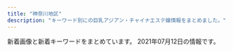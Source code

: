 ```yaml
---
title: "神奈川地区"
description: "キーワード別にの巨乳アジアン・チャイナエステ嬢情報をまとめました。"
---
```


新着画像と新着キーワードをまとめています。
2021年07月12日の情報です。

<DmmAffiliateIns />
<KeywordTable
  shops={
    [
    {
        "keywords": {
            "D": 4,
            "90": 1,
            "C": 2,
            "87": 1,
            "89": 2,
            "85": 1,
            "88": 1
        },
        "name": "Candy",
        "station": "JR\u6771\u6238\u585a\u99c5\u6771\u53e3",
        "img_links": [
            "http://candy.relaxjp.com/images/slider1/003.jpg",
            "http://candy.relaxjp.com/css/staff/staff004.png",
            "http://candy.relaxjp.com/css/staff/staff006.png",
            "http://candy.relaxjp.com/css/nav/nav-003.png",
            "http://candy.relaxjp.com/css/nav/nav-001.png",
            "http://candy.relaxjp.com/css/staff/staff002.png",
            "http://candy.relaxjp.com/css/osusume20.jpg",
            "http://candy.relaxjp.com/css/staff/staff005.png",
            "http://candy.relaxjp.com/css/staff/staff0001.png",
            "http://candy.relaxjp.com/css/staff/staff005-a.png",
            "http://candy.relaxjp.com/css/nav/nav-004.png",
            "http://candy.relaxjp.com/css/nav/nav-002.png",
            "http://candy.relaxjp.com/css/staff/staff007.png",
            "http://candy.relaxjp.com/css/nav/nav-006.png",
            "http://candy.relaxjp.com/css/staff/staff002-a.png",
            "http://candy.relaxjp.com/css/top000001.png",
            "http://candy.relaxjp.com/css/staff/staff003.png",
            "http://candy.relaxjp.com/css/staff/staff006-a.png",
            "http://candy.relaxjp.com/css/nav/nav-005.png",
            "http://candy.relaxjp.com/css/staff/staff007-a.png",
            "http://candy.relaxjp.com/css/tel.png",
            "http://candy.relaxjp.com/css/staff/staff004-a.png",
            "http://candy.relaxjp.com/css/staff/staff001-a.png",
            "http://candy.relaxjp.com/css/staff/staff003-a.png",
            "http://candy.relaxjp.com/images/slider1/001.jpg"
        ],
        "url": "http://candy.relaxjp.com/"
    },
    {
        "img_links": [
            "https://kanojyo-room.jpn.cm/images/link_nav05.jpg",
            "https://kanojyo-room.jpn.cm/images/room3.jpg",
            "https://kanojyo-room.jpn.cm/images/tit_face.jpg",
            "https://kanojyo-room.jpn.cm/images/link_nav02.jpg",
            "https://kanojyo-room.jpn.cm/images/room5.jpg",
            "https://kanojyo-room.jpn.cm/images/room6.jpg",
            "https://kanojyo-room.jpn.cm/images/link_nav01.jpg",
            "https://kanojyo-room.jpn.cm/images/link_nav07.jpg",
            "https://kanojyo-room.jpn.cm/images/tit_eject.jpg",
            "https://kanojyo-room.jpn.cm/images/sp_top.jpg",
            "https://kanojyo-room.jpn.cm/images/link_nav04.jpg",
            "https://kanojyo-room.jpn.cm/photos/sites/24/2021/06/2021061014491572.jpg",
            "https://kanojyo-room.jpn.cm/photos/sites/24/2021/06/2021061014482026.jpg",
            "https://kanojyo-room.jpn.cm/images/close_eject.png",
            "https://kanojyo-room.jpn.cm/images/room1.jpg",
            "https://kanojyo-room.jpn.cm/photos/sites/24/2021/06/2021061014484398.jpg",
            "https://kanojyo-room.jpn.cm/images/top.png",
            "https://kanojyo-room.jpn.cm/images/link_nav03.jpg",
            "https://kanojyo-room.jpn.cm/images/img_eject.jpg",
            "https://kanojyo-room.jpn.cm/images/tit_new.jpg",
            "https://kanojyo-room.jpn.cm/photos/sites/24/2021/06/2021061014474482.jpg",
            "https://kanojyo-room.jpn.cm/images/room2.jpg",
            "https://kanojyo-room.jpn.cm/images/link_nav06.jpg",
            "https://kanojyo-room.jpn.cm/images/btn_eject.jpg",
            "https://kanojyo-room.jpn.cm/images/room4.jpg"
        ],
        "name": "\u86cd",
        "keywords": {
            "D": 48,
            "87": 12,
            "85": 12,
            "C": 40,
            "86": 24
        },
        "station": "\u4e0a\u5927\u5ca1\u99c5\u897f\u53e3",
        "url": "https://kanojyo-room.jpn.cm/"
    },
    {
        "url": "http://yu-raku.info/",
        "name": "\u60a0\u697d",
        "station": "JR\u5927\u8239\u99c5\u6771\u53e3",
        "img_links": [
            "http://yu-raku.info/staff/s-emi5.jpg",
            "http://yu-raku.info/staff/s-sayuri1.jpg",
            "http://yu-raku.info/staff/s-yuko1.jpg",
            "http://yu-raku.info/images/c-therapist0.png",
            "http://yu-raku.info/sp/images/bar-cam.png",
            "http://yu-raku.info/images/bar-cam.png",
            "http://yu-raku.info/images/bar-cover.png",
            "http://yu-raku.info/images/c-top0.png",
            "http://yu-raku.info/images/bar-therapist.png",
            "http://yu-raku.info/staff/s-emi3.jpg",
            "http://yu-raku.info/staff/s-miki1.jpg",
            "http://yu-raku.info/images/cam30min.png",
            "http://yu-raku.info/images/bar-info.png",
            "http://yu-raku.info/sp/images/bar-cover.png",
            "http://yu-raku.info/staff/s-kana1.jpg",
            "http://yu-raku.info/staff/s-niri1.jpg",
            "http://yu-raku.info/staff/s-emi4.jpg",
            "http://yu-raku.info/images/fotter.jpg",
            "http://yu-raku.info/images/sm-cam30min.png",
            "http://yu-raku.info/images/b-interior.jpg",
            "http://yu-raku.info/sp/images/b-tel.png",
            "http://yu-raku.info/staff/s-nana1.jpg",
            "http://yu-raku.info/images/pic-interior.png",
            "http://yu-raku.info/images/bar-interior.png"
        ],
        "keywords": {}
    },
    {
        "name": "\u30cf\u30ca\u30d3",
        "keywords": {
            "C": 7
        },
        "url": "http://es-hanabi.xyz/",
        "station": "JR\u5e73\u585a\u99c5\u897f\u53e3",
        "img_links": [
            "http://es-hanabi.xyz/images/r5.jpg",
            "http://es-hanabi.xyz/images/g3.jpg",
            "http://es-hanabi.xyz/images/r1.jpg",
            "http://es-hanabi.xyz/images/zi_staff.png",
            "http://es-hanabi.xyz/images/r2.jpg",
            "http://es-hanabi.xyz/images/g5.jpg",
            "http://es-hanabi.xyz/images/r6.jpg",
            "http://es-hanabi.xyz/images/r7.jpg",
            "http://es-hanabi.xyz/images/g4.jpg",
            "http://es-hanabi.xyz/images/new1.jpg",
            "http://es-hanabi.xyz/images/top.jpg",
            "http://es-hanabi.xyz/images/g0.jpg",
            "http://es-hanabi.xyz/images/g1.jpg",
            "http://es-hanabi.xyz/images/g2.jpg",
            "http://es-hanabi.xyz/images/r8.jpg",
            "http://es-hanabi.xyz/images/mobile.png"
        ]
    },
    {
        "img_links": [
            "http://o-jp.com/tsubaki/images/t_discount.jpg",
            "http://o-jp.com/tsubaki/images/mimi1.jpg",
            "http://o-jp.com/tsubaki/images/t_mobile.jpg",
            "http://o-jp.com/tsubaki/images/photo03.jpg",
            "http://o-jp.com/tsubaki/images/photo02.jpg",
            "http://o-jp.com/tsubaki/images/photo01.jpg",
            "http://o-jp.com/tsubaki/images/index_enter.jpg",
            "http://o-jp.com/tsubaki/images/photo04.jpg"
        ],
        "url": "http://o-jp.com/tsubaki/",
        "keywords": {
            "C": 6
        },
        "name": "\u693f",
        "station": "JR\u5e73\u585a\u99c5\u897f\u53e3"
    },
    {
        "station": "JR\u85e4\u6ca2\u99c5\u5357\u53e3",
        "name": "\u82b1\u306e\u6249",
        "keywords": {
            "C": 13
        },
        "url": "http://hana-tobira.xyz/",
        "img_links": [
            "http://hana-tobira.xyz/images/end.png",
            "http://hana-tobira.xyz/images/g2.jpg",
            "http://hana-tobira.xyz/images/g.jpg",
            "http://hana-tobira.xyz/images/g6.jpg",
            "http://hana-tobira.xyz/images/pickup_t.jpg",
            "http://hana-tobira.xyz/images/g5.jpg",
            "http://hana-tobira.xyz/images/g4.jpg",
            "http://hana-tobira.xyz/images/tite-staff.jpg",
            "http://hana-tobira.xyz/images/mobile.jpg",
            "http://hana-tobira.xyz/images/g7.jpg",
            "http://hana-tobira.xyz/images/tite-i.png",
            "http://hana-tobira.xyz/images/tite-link.jpg"
        ]
    },
    {
        "keywords": {
            "C": 11
        },
        "name": "\u798f\u7e01",
        "url": "http://treat-rlx.com/",
        "img_links": [
            "http://treat-rlx.com/staff/aya/01.jpg",
            "http://treat-rlx.com/staff/mika/01mb.jpg",
            "http://treat-rlx.com/img/att.png",
            "http://treat-rlx.com/pic/topimg5.png",
            "http://treat-rlx.com/staff/aya/01mb.jpg",
            "http://treat-rlx.com/staff/mika/01.jpg",
            "http://treat-rlx.com/img/ttl_mobile.png",
            "http://treat-rlx.com/img/ttl_staff.jpg",
            "http://treat-rlx.com/pic/topimg4.png",
            "http://treat-rlx.com/pic/topimg3.png",
            "http://treat-rlx.com/pic/topimg2.png",
            "http://treat-rlx.com/img/ttl_rec.png",
            "http://treat-rlx.com/i/files/homeimg.jpg",
            "http://treat-rlx.com/pic/head.jpg",
            "http://treat-rlx.com/pic/topimg1.png"
        ],
        "station": "\u5584\u884c\u99c5\u6771\u53e3"
    },
    {
        "url": "http://www.hamabei.com/",
        "keywords": {},
        "name": "\u6d5c\u8fba\u306e\u604b",
        "station": "JR\u8305\u30f6\u5d0e\u99c5\u5357\u53e3",
        "img_links": [
            "http://www.hamabei.com/images/giral012.jpg",
            "http://www.hamabei.com/images/buttona_08.jpg",
            "http://www.hamabei.com/images/buttona_03.jpg",
            "http://www.hamabei.com/images/miki1.jpg",
            "http://www.hamabei.com/images/giral014.jpg",
            "http://www.hamabei.com/images/yuka1.jpg",
            "http://www.hamabei.com/images/giral015.jpg",
            "http://www.hamabei.com/images/buttona_06.jpg",
            "http://www.hamabei.com/images/buttona_05.jpg",
            "http://www.hamabei.com/images/nana1.jpg",
            "http://www.hamabei.com/images/qr.jpg",
            "http://www.hamabei.com/images/buttona_04.jpg",
            "http://www.hamabei.com/images/kaori1.jpg",
            "http://www.hamabei.com/images/buttona_07.jpg",
            "http://www.hamabei.com/images/giral009.jpg",
            "http://www.hamabei.com/images/giral007.jpg"
        ]
    },
    {
        "keywords": {
            "86": 9,
            "D": 9,
            "85": 3,
            "C": 3,
            "\u4e73": 1
        },
        "station": "JR\u85e4\u6ca2\u99c5\u5357\u53e3",
        "url": "http://piyuataichi.xyz/",
        "img_links": [
            "http://piyuataichi.xyz/uploads/210702/1-210F20Z22A04.jpg",
            "http://piyuataichi.xyz/picture/news.png",
            "http://piyuataichi.xyz/uploads/210702/1-210F20Z236221.jpg",
            "http://piyuataichi.xyz/uploads/210626/1-210626164Ja12.jpg",
            "http://piyuataichi.xyz/uploads/210626/1-210626164J14c.jpg",
            "http://piyuataichi.xyz/uploads/210626/1-210626164312E4.jpg",
            "http://piyuataichi.xyz/uploads/210626/1-210626164151A6.jpg",
            "http://piyuataichi.xyz/uploads/210626/1-21062616432Y02.jpg",
            "http://piyuataichi.xyz/uploads/210626/1-21062616412X63.jpg",
            "http://piyuataichi.xyz/picture/evetop.png",
            "http://piyuataichi.xyz/picture/staff_s.png",
            "http://piyuataichi.xyz/picture/top.png"
        ],
        "name": "calm \u30ab\u30fc\u30e0"
    },
    {
        "img_links": [
            "http://tenshinokoi.es-come.net/i/120/yuyu1.jpg",
            "http://tenshinokoi.es-come.net/girls/risa1.jpg",
            "http://tenshinokoi.es-come.net/images/share/tel.png",
            "http://tenshinokoi.es-come.net/girls/riri1.jpg",
            "http://tenshinokoi.es-come.net/images/infobar.png",
            "http://tenshinokoi.es-come.net/images/info1.jpg",
            "http://tenshinokoi.es-come.net/images/share/pickup.png",
            "http://tenshinokoi.es-come.net/images/shishubar.png",
            "http://tenshinokoi.es-come.net/images/therapistbar.png",
            "http://tenshinokoi.es-come.net/img/header02.jpg",
            "http://tenshinokoi.es-come.net/girls/kana1.jpg",
            "http://tenshinokoi.es-come.net/img/sumire1.jpg",
            "http://tenshinokoi.es-come.net/i/120/yuna1.jpg",
            "http://tenshinokoi.es-come.net/img/yuyu1.jpg",
            "http://tenshinokoi.es-come.net/girls/misaki1.jpg",
            "http://tenshinokoi.es-come.net/img/header01.jpg",
            "http://tenshinokoi.es-come.net/girls/sumire1.jpg",
            "http://tenshinokoi.es-come.net/i/80/sumire1.jpg",
            "http://tenshinokoi.es-come.net/i/120/sumire1.jpg",
            "http://tenshinokoi.es-come.net/img/header00.jpg",
            "http://tenshinokoi.es-come.net/i/120/risa1.jpg",
            "http://tenshinokoi.es-come.net/girls/hiromi1.jpg",
            "http://tenshinokoi.es-come.net/img/risa1.jpg",
            "http://tenshinokoi.es-come.net/images/info2.jpg",
            "http://tenshinokoi.es-come.net/girls/yuki1.jpg",
            "http://tenshinokoi.es-come.net/girls/yurika1.jpg",
            "http://tenshinokoi.es-come.net/images/qr.jpg",
            "http://tenshinokoi.es-come.net/images/share/sp-kp2.png",
            "http://tenshinokoi.es-come.net/i/80/yuna1.jpg",
            "http://tenshinokoi.es-come.net/i/80/yuyu1.jpg",
            "http://tenshinokoi.es-come.net/i/80/risa1.jpg",
            "http://tenshinokoi.es-come.net/girls/yuyu1.jpg"
        ],
        "name": "\u5929\u4f7f\u306e\u604b",
        "keywords": {},
        "url": "http://tenshinokoi.es-come.net/",
        "station": "\u8305\u30f6\u5d0e\u99c5\u5357\u53e3"
    },
    {
        "keywords": {
            "85": 24,
            "86": 6,
            "D": 24,
            "E": 6
        },
        "station": "\u6e58\u5357\u53f0\u99c5\u897f\u53e3",
        "name": "\u6e58\u5357\u604b",
        "url": "http://izumi.ests.jp/",
        "img_links": [
            "http://izumi.ests.jp/images/room3.jpg",
            "http://izumi.ests.jp/images/service3.jpg",
            "http://izumi.ests.jp/photos/sites/54/2019/10/2019100205592997.jpg",
            "http://izumi.ests.jp/photos/sites/54/2020/07/2020070605483923.jpg",
            "http://izumi.ests.jp/images/s3.jpg",
            "http://izumi.ests.jp/images/info2.jpg",
            "http://izumi.ests.jp/images/mobile.jpg",
            "http://izumi.ests.jp/photos/sites/54/2021/07/2021070303234059.jpg",
            "http://izumi.ests.jp/images/room2.jpg",
            "http://izumi.ests.jp/images/s_news.jpg",
            "http://izumi.ests.jp/images/room4.jpg",
            "http://izumi.ests.jp/photos/sites/54/2020/05/2020051209400132.jpg",
            "http://izumi.ests.jp/images/service1.jpg",
            "http://izumi.ests.jp/images/service4.jpg",
            "http://izumi.ests.jp/images/info.jpg",
            "http://izumi.ests.jp/images/s1.jpg",
            "http://izumi.ests.jp/images/room1.jpg",
            "http://izumi.ests.jp/images/service2.jpg",
            "http://izumi.ests.jp/photos/sites/54/2019/10/2019100205593058.jpg",
            "http://izumi.ests.jp/images/top.jpg"
        ]
    },
    {
        "keywords": {
            "C": 54,
            "85": 24,
            "D": 48,
            "87": 12,
            "86": 12,
            "83": 12
        },
        "station": "JR\u6238\u585a\u99c5\u897f\u53e3",
        "img_links": [
            "https://temiri.ests.jp/photos/sites/37/2021/06/2021062407313095.jpg",
            "https://temiri.ests.jp/photos/sites/37/2021/06/202106240731274.jpg",
            "https://temiri.ests.jp/images/tit_face.jpg",
            "https://temiri.ests.jp/images/room6.jpg",
            "https://temiri.ests.jp/photos/sites/37/2021/06/2021062407312689.jpg",
            "https://temiri.ests.jp/images/img_eject.jpg",
            "https://temiri.ests.jp/images/room2.jpg",
            "https://temiri.ests.jp/images/tit_new.jpg",
            "https://temiri.ests.jp/images/room4.jpg",
            "https://temiri.ests.jp/images/btn_eject.jpg",
            "https://temiri.ests.jp/photos/sites/37/2021/07/2021070604414557.jpg",
            "https://temiri.ests.jp/images/top.png",
            "https://temiri.ests.jp/images/link_nav06.jpg",
            "https://temiri.ests.jp/images/link_nav05.jpg",
            "https://temiri.ests.jp/images/link_nav01.jpg",
            "https://temiri.ests.jp/images/link_nav02.jpg",
            "https://temiri.ests.jp/photos/sites/37/2021/06/2021062407312823.jpg",
            "https://temiri.ests.jp/images/link_nav03.jpg",
            "https://temiri.ests.jp/images/link_nav04.jpg",
            "https://temiri.ests.jp/images/close_eject.png",
            "https://temiri.ests.jp/images/room1.jpg",
            "https://temiri.ests.jp/images/sp_top.jpg",
            "https://temiri.ests.jp/images/room3.jpg",
            "https://temiri.ests.jp/images/link_nav07.jpg",
            "https://temiri.ests.jp/images/tit_eject.jpg",
            "https://temiri.ests.jp/images/room5.jpg"
        ],
        "url": "https://temiri.ests.jp/",
        "name": "\u30c6\u30df\u30ea"
    },
    {
        "img_links": [
            "https://fuwafuwa-girl.jpn.vin/images/m10.jpg",
            "https://fuwafuwa-girl.jpn.vin/photos/sites/34/2021/02/2021022406110282.jpg",
            "https://fuwafuwa-girl.jpn.vin/images/room2.jpg",
            "https://fuwafuwa-girl.jpn.vin/images/mobile.jpg",
            "https://fuwafuwa-girl.jpn.vin/images/s_pick.png",
            "https://fuwafuwa-girl.jpn.vin/images/top.png",
            "https://fuwafuwa-girl.jpn.vin/images/s_staff.png",
            "https://fuwafuwa-girl.jpn.vin/photos/sites/34/2021/02/2021022406110276.jpg",
            "https://fuwafuwa-girl.jpn.vin/images/s_massage.png",
            "https://fuwafuwa-girl.jpn.vin/images/m13.jpg",
            "https://fuwafuwa-girl.jpn.vin/images/room1.jpg",
            "https://fuwafuwa-girl.jpn.vin/images/m8.jpg",
            "https://fuwafuwa-girl.jpn.vin/images/m15.jpg",
            "https://fuwafuwa-girl.jpn.vin/images/s_news.png",
            "https://fuwafuwa-girl.jpn.vin/photos/sites/34/2021/02/202102240611046.jpg",
            "https://fuwafuwa-girl.jpn.vin/images/info.jpg",
            "https://fuwafuwa-girl.jpn.vin/images/m11.jpg",
            "https://fuwafuwa-girl.jpn.vin/images/m12.jpg",
            "https://fuwafuwa-girl.jpn.vin/images/room4.jpg",
            "https://fuwafuwa-girl.jpn.vin/images/m14.jpg",
            "https://fuwafuwa-girl.jpn.vin/images/m7.jpg",
            "https://fuwafuwa-girl.jpn.vin/images/s_link.png",
            "https://fuwafuwa-girl.jpn.vin/photos/sites/34/2021/02/2021022406110384.jpg",
            "https://fuwafuwa-girl.jpn.vin/images/room3.jpg",
            "https://fuwafuwa-girl.jpn.vin/images/m9.jpg"
        ],
        "station": "\u4e0a\u5927\u5ca1\u99c5",
        "name": "\u3075\u308f\u3075\u308f\u5a18",
        "keywords": {
            "D": 10,
            "85": 5,
            "88": 5,
            "C": 13,
            "E": 10,
            "87": 10
        },
        "url": "https://fuwafuwa-girl.jpn.vin/"
    },
    {
        "url": "https://es-happy.com/",
        "keywords": {
            "D": 2,
            "87": 1,
            "86": 1,
            "85": 1
        },
        "station": "JR\u6771\u6238\u585a\u99c5\u6771\u53e3",
        "img_links": [
            "https://es-happy.com/staffPhoto/b20210522133207.jpg",
            "https://es-happy.com/images/mobile.jpg",
            "https://es-happy.com/staffPhoto/s20210522133207.jpg",
            "https://es-happy.com/images/store/01.jpg",
            "https://es-happy.com/staffPhoto/b20210522133223.jpg",
            "https://es-happy.com/images/store/04.jpg",
            "https://es-happy.com/staffPhoto/s20210522133223.jpg",
            "https://es-happy.com/images/store/02.jpg",
            "https://es-happy.com/staffPhoto/b20210522133148.jpg",
            "https://es-happy.com/images/returnBtn.jpg",
            "https://es-happy.com/images/store/03.jpg",
            "https://es-happy.com/staffPhoto/s20210522133230.jpg",
            "https://es-happy.com/staffPhoto/s20210522133148.jpg"
        ],
        "name": "\u30c0\u30df\u30a2\u30fc"
    },
    {
        "img_links": [],
        "keywords": {},
        "station": "\u9db4\u5dfb\u6e29\u6cc9\u99c5\u5317\u53e3",
        "url": "http://oil.abnavi.info/",
        "name": "\u30a2\u30ed\u30a8"
    },
    {
        "img_links": [
            "http://www.imouto-esute2866.com/images/013.jpg",
            "http://www.imouto-esute2866.com/flash/top-1.jpg",
            "http://www.imouto-esute2866.com/images/012.jpg"
        ],
        "keywords": {
            "C": 7
        },
        "station": "JR\u5e73\u585a\u99c5\u5317\u53e3",
        "url": "http://www.imouto-esute2866.com/",
        "name": "\u30ea\u30e9\u30af\u30bc\u30fc\u30b7\u30e7\u30f3\u59b9"
    },
    {
        "name": "\u840c\u3048",
        "url": "http://pretty-esthe.com/",
        "img_links": [
            "http://pretty-esthe.com/images/staff_s.png",
            "http://pretty-esthe.com/images/cg07.jpg",
            "http://pretty-esthe.com/images/news.png",
            "http://pretty-esthe.com/images/cg09.jpg",
            "http://pretty-esthe.com/images/r2.jpg",
            "http://pretty-esthe.com/images/evetop.png",
            "http://pretty-esthe.com/images/top.png",
            "http://pretty-esthe.com/images/cg05.jpg",
            "http://pretty-esthe.com/images/r4.jpg",
            "http://pretty-esthe.com/images/r1.jpg",
            "http://pretty-esthe.com/images/r3.jpg",
            "http://pretty-esthe.com/images/cg03.jpg"
        ],
        "keywords": {
            "E": 3,
            "86": 12,
            "D": 9
        },
        "station": "JR\u6238\u585a\u99c5\u6771\u53e3"
    },
    {
        "name": "\u85ab",
        "station": "JR\u85e4\u6ca2\u99c5\u5357\u53e3",
        "img_links": [
            "http://f-kaori.work/img/sasa1.jpg",
            "http://f-kaori.work/images/line.png",
            "http://f-kaori.work/sp/img/emi1.jpg",
            "http://f-kaori.work/img/sora1.jpg",
            "http://f-kaori.work/sp/images/rec1.png",
            "http://f-kaori.work/sp/images/int1.png",
            "http://f-kaori.work/sp/img/sasa1.jpg",
            "http://f-kaori.work/sp/img/ai1.jpg",
            "http://f-kaori.work/sp/images/topgirl.png",
            "http://f-kaori.work/sp/menu/top.jpg",
            "http://f-kaori.work/img/yaya1.jpg",
            "http://f-kaori.work/sp/images/sisu_t.png",
            "http://f-kaori.work/images/mobile.jpg",
            "http://f-kaori.work/images/concept.png",
            "http://f-kaori.work/images/11.jpg",
            "http://f-kaori.work/images/1.jpg",
            "http://f-kaori.work/sp/images/6.jpg",
            "http://f-kaori.work/sp/images/8.jpg",
            "http://f-kaori.work/img/emi1.jpg",
            "http://f-kaori.work/images/news.png",
            "http://f-kaori.work/sp/images/int2.png",
            "http://f-kaori.work/images/sys.png",
            "http://f-kaori.work/images/rec1.png",
            "http://f-kaori.work/images/head.jpg",
            "http://f-kaori.work/sp/images/rec2.jpg",
            "http://f-kaori.work/img/risa1.jpg",
            "http://f-kaori.work/sp/images/sys.png",
            "http://f-kaori.work/sp/img/yaya1.jpg",
            "http://f-kaori.work/sp/menu/interior.jpg",
            "http://f-kaori.work/sp/img/sora1.jpg",
            "http://f-kaori.work/images/9.jpg",
            "http://f-kaori.work/images/rec2.jpg",
            "http://f-kaori.work/sp/images/news.png",
            "http://f-kaori.work/images/8.jpg",
            "http://f-kaori.work/img/ai1.jpg",
            "http://f-kaori.work/images/staff_t.jpg",
            "http://f-kaori.work/sp/images/head.jpg",
            "http://f-kaori.work/sp/images/11.jpg",
            "http://f-kaori.work/sp/images/tel.jpg",
            "http://f-kaori.work/images/interior_t.jpg",
            "http://f-kaori.work/sp/images/9.jpg",
            "http://f-kaori.work/sp/images/newsb.png",
            "http://f-kaori.work/sp/images/12.jpg",
            "http://f-kaori.work/sp/images/10.jpg",
            "http://f-kaori.work/sp/images/interior_t.jpg",
            "http://f-kaori.work/sp/img/risa1.jpg",
            "http://f-kaori.work/images/sisu.png",
            "http://f-kaori.work/images/6.jpg",
            "http://f-kaori.work/sp/images/footer.png",
            "http://f-kaori.work/images/int1.png",
            "http://f-kaori.work/images/sisu_t.jpg",
            "http://f-kaori.work/sp/img/yumi1.jpg",
            "http://f-kaori.work/img/yumi1.jpg",
            "http://f-kaori.work/sp/images/sisu.jpg",
            "http://f-kaori.work/sp/images/rec3.png",
            "http://f-kaori.work/sp/images/top.jpg",
            "http://f-kaori.work/images/10.jpg",
            "http://f-kaori.work/images/int2.png",
            "http://f-kaori.work/sp/images/1.jpg",
            "http://f-kaori.work/sp/images/staff_t.jpg",
            "http://f-kaori.work/sp/images/pc.jpg",
            "http://f-kaori.work/images/sm.jpg",
            "http://f-kaori.work/images/12.jpg",
            "http://f-kaori.work/sp/menu/staff.jpg"
        ],
        "url": "http://f-kaori.work/",
        "keywords": {}
    },
    {
        "station": "JR\u6771\u6238\u585a\u99c5\u6771\u53e3",
        "keywords": {
            "86": 4,
            "D": 24,
            "87": 16,
            "88": 4
        },
        "url": "http://www.hatsukoi.mensest.com/",
        "img_links": [
            "http://www.hatsukoi.mensest.com/images/icon_info.png",
            "http://www.hatsukoi.mensest.com/files/005.jpg",
            "http://www.hatsukoi.mensest.com/files/004.jpg",
            "http://www.hatsukoi.mensest.com/files/002.jpg",
            "http://www.hatsukoi.mensest.com/files/003.jpg",
            "http://www.hatsukoi.mensest.com/images/mainImg_sub.jpg",
            "http://www.hatsukoi.mensest.com/images/icon_tel.png",
            "http://www.hatsukoi.mensest.com/images/icon_top.png",
            "http://www.hatsukoi.mensest.com/files/001.jpg",
            "http://www.hatsukoi.mensest.com/images/btn2.png",
            "http://www.hatsukoi.mensest.com/images/icon_staff.png",
            "http://www.hatsukoi.mensest.com/common/images/photo02.jpg",
            "http://www.hatsukoi.mensest.com/common/images/photo01.jpg",
            "http://www.hatsukoi.mensest.com/files/006.jpg",
            "http://www.hatsukoi.mensest.com/common/images/photo03.jpg"
        ],
        "name": "\u521d\u604b"
    },
    {
        "station": "JR\u85e4\u6ca2\u99c5\u5357\u53e3",
        "name": "\u9e97",
        "keywords": {
            "86": 4,
            "85": 2,
            "83": 4,
            "89": 2
        },
        "url": "http://es-rei.work/",
        "img_links": [
            "http://es-rei.work/_src/26790995/wechatimg38_20181018221746252.jpg",
            "http://es-rei.work/_src/26747199/sign.png",
            "http://es-rei.work/_src/26747293/line3.png",
            "http://es-rei.work/_src/26747304/line1.jpg",
            "http://es-rei.work/_src/26747218/line1.jpg",
            "http://es-rei.work/_src/26747289/wechatimg77.jpg",
            "http://es-rei.work/_src/26747132/line1.jpg",
            "http://es-rei.work/_src/26747093/_igp4295.jpg",
            "http://es-rei.work/_src/26747204/list_05.png",
            "http://es-rei.work/_src/26838156/wechatimg204.jpg",
            "http://es-rei.work/_src/26838174/line.png",
            "http://es-rei.work/1.jpg",
            "http://es-rei.work/_src/26838160/line.png",
            "http://es-rei.work/_src/26747206/navi2_02.png",
            "http://es-rei.work/_src/26838136/news.jpg",
            "http://es-rei.work/_src/26747210/navi2_06.png",
            "http://es-rei.work/_src/26747202/list_03.png",
            "http://es-rei.work/_src/26747231/line1.jpg",
            "http://es-rei.work/_src/34041599/line3.png",
            "http://es-rei.work/_src/26747292/wechatimg202.jpg",
            "http://es-rei.work/_src/26747288/line3.png",
            "http://es-rei.work/_src/26791049/_dsf9442.jpg",
            "http://es-rei.work/_src/26747226/line3.png",
            "http://es-rei.work/_src/26747114/base_03.png",
            "http://es-rei.work/_src/26747170/base_01.png",
            "http://es-rei.work/_src/47863240/line3.png",
            "http://es-rei.work/_src/26747229/line1.jpg",
            "http://es-rei.work/_src/26747227/line3.png",
            "http://es-rei.work/_src/26747187/base_03.png",
            "http://es-rei.work/_src/47863241/05859f21726dfcef9faa9bab12a2595.jpg",
            "http://es-rei.work/_src/26824216/b0131b16446464e537eff864d8f041bb.jpg",
            "http://es-rei.work/_src/26838155/wechatimg202.jpg",
            "http://es-rei.work/4.jpg",
            "http://es-rei.work/_src/26747158/base_03.png",
            "http://es-rei.work/_src/47863108/wechatimg26_20200914183556350.jpg",
            "http://es-rei.work/_src/34041596/05859f21726dfcef9faa9bab12a2595.jpg",
            "http://es-rei.work/_src/26747205/navi2_01.png",
            "http://es-rei.work/_src/26747086/base_01.png",
            "http://es-rei.work/_src/26747209/navi2_05.png",
            "http://es-rei.work/3.jpg",
            "http://es-rei.work/_src/26747207/navi2_03.png",
            "http://es-rei.work/_src/26747203/list_04.png",
            "http://es-rei.work/_src/47863239/line3.png",
            "http://es-rei.work/_src/26747201/list_02.png",
            "http://es-rei.work/_src/26791115/_igp4263.jpg",
            "http://es-rei.work/_src/26747225/wechatimg75.jpg",
            "http://es-rei.work/_src/26747223/line3.png",
            "http://es-rei.work/_src/26747221/wechatimg164_1.jpg",
            "http://es-rei.work/_src/26747200/list_01.png",
            "http://es-rei.work/_src/26747302/wechatimg204.jpg",
            "http://es-rei.work/5.jpg",
            "http://es-rei.work/_src/26747301/line3.png",
            "http://es-rei.work/_src/26747287/line3.png",
            "http://es-rei.work/_src/26747222/line3.png",
            "http://es-rei.work/_src/26747173/base_03.png",
            "http://es-rei.work/_src/26747294/line3.png",
            "http://es-rei.work/_src/26747185/base_01.png",
            "http://es-rei.work/_src/26791053/_dsf9449.jpg",
            "http://es-rei.work/_src/26791051/_dsf9446.jpg",
            "http://es-rei.work/_src/47863242/100054276feb8d8cef3ac5199531cfe.jpg",
            "http://es-rei.work/_src/26747296/line1.jpg",
            "http://es-rei.work/2.jpg",
            "http://es-rei.work/_src/34041597/wechatimg26_20200914183556350.jpg",
            "http://es-rei.work/_src/26747208/navi2_04.png",
            "http://es-rei.work/_src/26747153/base_01.png",
            "http://es-rei.work/_src/26747141/base_03.png",
            "http://es-rei.work/_src/47863244/line1.jpg",
            "http://es-rei.work/_src/34124118/wechatimg26_20200914183556350.jpg",
            "http://es-rei.work/_src/26747126/base_01.png",
            "http://es-rei.work/_src/34041600/line3.png",
            "http://es-rei.work/_src/26747300/line3.png",
            "http://es-rei.work/_src/26824435/cam2.png",
            "http://es-rei.work/_src/26747089/51d8ecbee4cc2935f070c539c37ded71.jpg",
            "http://es-rei.work/_src/26838157/wechatimg77.jpg",
            "http://es-rei.work/_src/26838158/wechatimg75.jpg",
            "http://es-rei.work/_src/34041693/line1.jpg"
        ]
    },
    {
        "station": "JR\u5e73\u585a\u99c5",
        "name": "\u6843\u9999",
        "img_links": [
            "http://esthe-massage.pw/img/m4.jpg",
            "http://esthe-massage.pw/img/m10.jpg",
            "http://esthe-massage.pw/img/m3.jpg",
            "http://esthe-massage.pw/img/m2.jpg",
            "http://esthe-massage.pw/img/cg04.jpg",
            "http://esthe-massage.pw/img/m60.jpg",
            "http://esthe-massage.pw/img/m6.jpg",
            "http://esthe-massage.pw/img/cg02.jpg",
            "http://esthe-massage.pw/img/cg03.jpg",
            "http://esthe-massage.pw/img/no.png",
            "http://esthe-massage.pw/img/top.jpg",
            "http://esthe-massage.pw/img/fla.jpg",
            "http://esthe-massage.pw/img/m1.jpg",
            "http://esthe-massage.pw/img/noo.png",
            "http://esthe-massage.pw/img/cg05.jpg",
            "http://esthe-massage.pw/img/m5.jpg",
            "http://esthe-massage.pw/img/m30.jpg",
            "http://esthe-massage.pw/img/m20.jpg",
            "http://esthe-massage.pw/img/cg01.jpg",
            "http://esthe-massage.pw/img/stan.png"
        ],
        "keywords": {
            "87": 1,
            "85": 1,
            "D": 3,
            "E": 2,
            "86": 3
        },
        "url": "http://esthe-massage.pw/"
    },
    {
        "name": "\u83ef\u84ee",
        "keywords": {},
        "url": "http://karen.ies.fun/",
        "station": "JR\u8305\u30f6\u5d0e\u99c5\u5317\u53e3",
        "img_links": []
    },
    {
        "name": "\u6075",
        "station": "JR\u85e4\u6ca2\u99c5\u5357\u53e3",
        "url": "http://megumi-est.xyz/",
        "keywords": {},
        "img_links": [
            "http://megumi-est.xyz/girl/1.jpg",
            "http://megumi-est.xyz/girl/2.jpg",
            "http://megumi-est.xyz/images/topbg.jpg",
            "http://megumi-est.xyz/images/roomimg/img4.png",
            "http://megumi-est.xyz/images/pickup_line.png",
            "http://megumi-est.xyz/girl/8.jpg",
            "http://megumi-est.xyz/images/staff_bg.png",
            "http://megumi-est.xyz/images/roomimg/img1.png",
            "http://megumi-est.xyz/images/roomimg/img2.png",
            "http://megumi-est.xyz/images/newsbg.png",
            "http://megumi-est.xyz/images/roomimg/img3.png",
            "http://megumi-est.xyz/girl/5.jpg",
            "http://megumi-est.xyz/images/mobile_bg.png",
            "http://megumi-est.xyz/girl/4.jpg"
        ]
    },
    {
        "keywords": {},
        "name": "\u968f\u7e01",
        "url": "http://sui-en.work/",
        "station": "JR\u5e73\u585a\u99c5\u5317\u53e3",
        "img_links": [
            "http://sui-en.work/images/mobile.jpg",
            "http://sui-en.work/images/sys3.png",
            "http://sui-en.work/images/head.jpg",
            "http://sui-en.work/images/4.png",
            "http://sui-en.work/images/1.png",
            "http://sui-en.work/images/int2.png",
            "http://sui-en.work/img/yuki1.jpg",
            "http://sui-en.work/images/info.jpg",
            "http://sui-en.work/images/b1.jpg",
            "http://sui-en.work/img/kaori1.jpg",
            "http://sui-en.work/images/2.png",
            "http://sui-en.work/images/int3.png",
            "http://sui-en.work/images/news.jpg",
            "http://sui-en.work/images/3.png",
            "http://sui-en.work/images/tr.jpg",
            "http://sui-en.work/img/hana1.jpg",
            "http://sui-en.work/images/b2.jpg",
            "http://sui-en.work/images/int1.png",
            "http://sui-en.work/img/sena1.jpg",
            "http://sui-en.work/images/sys2.jpg",
            "http://sui-en.work/images/sys1.jpg",
            "http://sui-en.work/images/interior_t.png",
            "http://sui-en.work/images/staff_t.png",
            "http://sui-en.work/images/ta.jpg"
        ]
    },
    {
        "img_links": [
            "http://www.bijinsalon.mensest.com/files/006.jpg",
            "http://www.bijinsalon.mensest.com/images/maining.jpg",
            "http://www.bijinsalon.mensest.com/images/tit_therapist.png",
            "http://www.bijinsalon.mensest.com/images/img_tel.png",
            "http://www.bijinsalon.mensest.com/images/tit_new.png",
            "http://www.bijinsalon.mensest.com/images/sp_tit_new.png",
            "http://www.bijinsalon.mensest.com/images/sp_tit_therapist.png",
            "http://www.bijinsalon.mensest.com/images/sp_top.jpg",
            "http://www.bijinsalon.mensest.com/files/005.jpg",
            "http://www.bijinsalon.mensest.com/photo_news/upimg/5668860e2648a64727_0.jpg",
            "http://www.bijinsalon.mensest.com/images/top.jpg",
            "http://www.bijinsalon.mensest.com/files/001.jpg",
            "http://www.bijinsalon.mensest.com/files/002.jpg",
            "http://www.bijinsalon.mensest.com/files/004.jpg"
        ],
        "url": "http://www.bijinsalon.mensest.com/",
        "keywords": {
            "D": 30,
            "86": 6,
            "87": 24
        },
        "station": "JR\u4fdd\u571f\u30f6\u8c37\u99c5\u6771\u53e3",
        "name": "\u7f8e\u4eba\u30b5\u30ed\u30f3"
    },
    {
        "keywords": {},
        "url": "http://www.huyo.work/",
        "name": "\u3075\u3088\u3046",
        "img_links": [
            "http://www.huyo.work/images/8.jpg",
            "http://www.huyo.work/images/2.jpg",
            "http://www.huyo.work/img/mayu1.jpg",
            "http://www.huyo.work/images/5.jpg",
            "http://www.huyo.work/img/nana1.jpg",
            "http://www.huyo.work/img/hana1.jpg",
            "http://www.huyo.work/images/news.jpg",
            "http://www.huyo.work/images/int2.jpg",
            "http://www.huyo.work/images/7.jpg",
            "http://www.huyo.work/images/sys1.jpg",
            "http://www.huyo.work/img/riri1.jpg",
            "http://www.huyo.work/images/interior_t.jpg",
            "http://www.huyo.work/images/4.jpg",
            "http://www.huyo.work/images/3.jpg",
            "http://www.huyo.work/images/mobile.jpg",
            "http://www.huyo.work/img/sora1.jpg",
            "http://www.huyo.work/img/ayumi1.jpg",
            "http://www.huyo.work/images/info.jpg",
            "http://www.huyo.work/images/1.jpg",
            "http://www.huyo.work/images/int1.jpg",
            "http://www.huyo.work/images/line.png",
            "http://www.huyo.work/images/head.jpg",
            "http://www.huyo.work/images/staff_t.jpg",
            "http://www.huyo.work/img/mimi1.jpg",
            "http://www.huyo.work/images/sys2.jpg"
        ],
        "station": "JR\u5e73\u585a\u99c5\u5317\u53e3"
    },
    {
        "keywords": {
            "86": 18,
            "E": 3,
            "D": 15
        },
        "img_links": [
            "http://tiffany1818.biz/images/cg03.jpg",
            "http://tiffany1818.biz/images/cg07.jpg",
            "http://tiffany1818.biz/images/evetop.png",
            "http://tiffany1818.biz/images/news.png",
            "http://tiffany1818.biz/images/staff_s.png",
            "http://tiffany1818.biz/images/cg01.jpg",
            "http://tiffany1818.biz/images/cg02.jpg",
            "http://tiffany1818.biz/images/cg06.jpg",
            "http://tiffany1818.biz/images/cg05.jpg",
            "http://tiffany1818.biz/images/top.png"
        ],
        "url": "http://tiffany1818.biz/",
        "name": "\u5922\u306e\u8776\u3005",
        "station": "\u4e0a\u6c38\u8c37\u99c5"
    },
    {
        "name": "\u591c\u306e\u9999\u308a",
        "keywords": {
            "C": 13,
            "D": 10,
            "87": 10
        },
        "url": "http://www.kaori.mensest.com/",
        "img_links": [
            "http://www.kaori.mensest.com/files/004.jpg",
            "http://www.kaori.mensest.com/images/top.png",
            "http://www.kaori.mensest.com/files/001.jpg",
            "http://www.kaori.mensest.com/images/mobile.jpg",
            "http://www.kaori.mensest.com/images/s_staff.jpg",
            "http://princess.ests.jp/images/room-3.jpg",
            "http://www.kaori.mensest.com/files/005.jpg",
            "http://www.kaori.mensest.com/files/002.jpg",
            "http://www.kaori.mensest.com/files/003.jpg",
            "http://www.kaori.mensest.com/images/room-00.jpg",
            "http://www.kaori.mensest.com/images/s_link.jpg",
            "http://princess.ests.jp/images/room-4.jpg",
            "http://princess.ests.jp/images/room-1.jpg"
        ],
        "station": "\u6e58\u5357\u53f0\u99c5\u6771\u53e3"
    },
    {
        "url": "http://en.este88.com/",
        "station": "JR\u85e4\u6ca2\u99c5\u5317\u53e3",
        "name": "\u7e01",
        "keywords": {},
        "img_links": [
            "http://en.este88.com/i/images/info_09.jpg",
            "http://en.este88.com/gals/sari1.jpg",
            "http://en.este88.com/gals/rena1.jpg",
            "http://en.este88.com/gals/kasumi1.jpg",
            "http://en.este88.com/i/images/info_07.jpg",
            "http://en.este88.com/i/images/info_12.jpg",
            "http://en.este88.com/gals/riko1.jpg",
            "http://en.este88.com/gals/aya1.jpg",
            "http://en.este88.com/gals/anna1.jpg",
            "http://en.este88.com/gals/mika1.jpg",
            "http://en.este88.com/images/info.png",
            "http://en.este88.com/gals/koko1.jpg",
            "http://en.este88.com/gals/emi1.jpg",
            "http://en.este88.com/gals/arisa1.jpg",
            "http://en.este88.com/i/images/info_15.jpg"
        ]
    },
    {
        "station": "\u8ffd\u6d5c\u99c5",
        "keywords": {},
        "img_links": [
            "http://ikoi.esjp.xyz/img/room/photo06.jpg",
            "http://ikoi.esjp.xyz/girl/1.jpg",
            "http://ikoi.esjp.xyz/i/img/photo03.jpg",
            "http://ikoi.esjp.xyz/i/img/photo02.jpg",
            "http://ikoi.esjp.xyz/img/rec_top.png",
            "http://ikoi.esjp.xyz/i/img/photo01.jpg",
            "http://ikoi.esjp.xyz/i/img/photo06.jpg",
            "http://ikoi.esjp.xyz/img/room/photo03.jpg",
            "http://ikoi.esjp.xyz/img/room/photo01.jpg",
            "http://ikoi.esjp.xyz/img/top_pickback.png",
            "http://ikoi.esjp.xyz/girl/4.jpg",
            "http://ikoi.esjp.xyz/i/img/photo04.jpg",
            "http://ikoi.esjp.xyz/img/lr_02.jpg",
            "http://ikoi.esjp.xyz/img/capinfo.jpg",
            "http://ikoi.esjp.xyz/img/qr.jpg",
            "http://ikoi.esjp.xyz/img/room/photo04.jpg",
            "http://ikoi.esjp.xyz/img/room/photo02.jpg",
            "http://ikoi.esjp.xyz/girl/3.jpg",
            "http://ikoi.esjp.xyz/img/lr_01.jpg",
            "http://ikoi.esjp.xyz/img/pro_girl_line.jpg",
            "http://ikoi.esjp.xyz/img/sub_staff.jpg",
            "http://ikoi.esjp.xyz/i/img/photo05.jpg",
            "http://ikoi.esjp.xyz/img/room/photo05.jpg",
            "http://ikoi.esjp.xyz/girl/2.jpg",
            "http://ikoi.esjp.xyz/img/059.png",
            "http://ikoi.esjp.xyz/girl/6.jpg",
            "http://ikoi.esjp.xyz/girl/5.jpg"
        ],
        "name": "\u61a9",
        "url": "http://ikoi.esjp.xyz/"
    },
    {
        "station": "JR\u85e4\u6ca2\u99c5\u5357\u53e3",
        "img_links": [
            "http://lavender-est.xyz/girl/11.jpg",
            "http://lavender-est.xyz/girl/3.jpg",
            "http://lavender-est.xyz/images/lr_02.jpg",
            "http://lavender-est.xyz/girl/14.jpg",
            "http://lavender-est.xyz/images/tel.png",
            "http://lavender-est.xyz/images/room/r3.jpg",
            "http://lavender-est.xyz/girl/9_2.jpg",
            "http://lavender-est.xyz/girl/6.jpg",
            "http://lavender-est.xyz/girl/5_2.jpg",
            "http://lavender-est.xyz/girl/11_1.jpg",
            "http://lavender-est.xyz/girl/7.jpg",
            "http://lavender-est.xyz/girl/10.jpg",
            "http://lavender-est.xyz/images/top01.jpg",
            "http://lavender-est.xyz/girl/5_1.jpg",
            "http://lavender-est.xyz/girl/4.jpg",
            "http://lavender-est.xyz/girl/10_2.jpg",
            "http://lavender-est.xyz/girl/15_1.jpg",
            "http://lavender-est.xyz/girl/7_2.jpg",
            "http://lavender-est.xyz/images/room/r2.jpg",
            "http://lavender-est.xyz/images/room/r1.jpg",
            "http://lavender-est.xyz/girl/14_2.jpg",
            "http://lavender-est.xyz/girl/6_1.jpg",
            "http://lavender-est.xyz/girl/10_1.jpg",
            "http://lavender-est.xyz/girl/5_3.jpg",
            "http://lavender-est.xyz/girl/4_1.jpg",
            "http://lavender-est.xyz/images/bar_staff.jpg",
            "http://lavender-est.xyz/i/girl/4.jpg",
            "http://lavender-est.xyz/girl/14_1.jpg",
            "http://lavender-est.xyz/images/pro_girl_line.jpg",
            "http://lavender-est.xyz/girl/9_1.jpg",
            "http://lavender-est.xyz/images/room/r4.jpg",
            "http://lavender-est.xyz/girl/15.jpg",
            "http://lavender-est.xyz/girl/2.jpg",
            "http://lavender-est.xyz/images/twitter.jpg",
            "http://lavender-est.xyz/girl/5.jpg",
            "http://lavender-est.xyz/girl/2_1.jpg",
            "http://lavender-est.xyz/girl/1.jpg",
            "http://lavender-est.xyz/girl/11_2.jpg",
            "http://lavender-est.xyz/girl/7_1.jpg",
            "http://lavender-est.xyz/girl/no.jpg",
            "http://lavender-est.xyz/girl/3_1.jpg",
            "http://lavender-est.xyz/images/mobile.png",
            "http://lavender-est.xyz/girl/9.jpg"
        ],
        "keywords": {},
        "name": "\u30e9\u30d9\u30f3\u30c0\u30fc",
        "url": "http://lavender-est.xyz/"
    },
    {
        "name": "\u5eb7\u7f8e\uff5e\u30b3\u30a6\u30df\uff5e",
        "img_links": [
            "http://haruk.work/img/yuna1.jpg",
            "http://haruk.work/sp/images/rec2.jpg",
            "http://haruk.work/sp/images/footer.png",
            "http://haruk.work/sp/img/akari1.jpg",
            "http://haruk.work/images/sys.png",
            "http://haruk.work/images/3.jpg",
            "http://haruk.work/images/interior_t.jpg",
            "http://haruk.work/images/1.jpg",
            "http://haruk.work/sp/images/info.png",
            "http://haruk.work/images/line.png",
            "http://haruk.work/sp/images/3.jpg",
            "http://haruk.work/img/ayumi1.jpg",
            "http://haruk.work/sp/images/1.jpg",
            "http://haruk.work/sp/images/head.jpg",
            "http://haruk.work/images/int2.png",
            "http://haruk.work/sp/images/int4.jpg",
            "http://haruk.work/sp/menu/top.jpg",
            "http://haruk.work/sp/images/int2.jpg",
            "http://haruk.work/images/sm.jpg",
            "http://haruk.work/sp/images/int5.jpg",
            "http://haruk.work/images/ta.jpg",
            "http://haruk.work/images/staff_t.jpg",
            "http://haruk.work/images/int1.png",
            "http://haruk.work/images/head.jpg",
            "http://haruk.work/img/akari1.jpg",
            "http://haruk.work/images/news.png",
            "http://haruk.work/sp/images/sms.jpg",
            "http://haruk.work/sp/images/staff_t.jpg",
            "http://haruk.work/sp/images/ac1.jpg",
            "http://haruk.work/images/tel.jpg",
            "http://haruk.work/sp/images/2.jpg",
            "http://haruk.work/sp/images/sys.png",
            "http://haruk.work/sp/images/rec1.png",
            "http://haruk.work/sp/images/news.jpg",
            "http://haruk.work/sp/images/tel.jpg",
            "http://haruk.work/sp/images/interior_t.jpg",
            "http://haruk.work/sp/menu/staff.jpg",
            "http://haruk.work/images/rec1.png",
            "http://haruk.work/sp/images/int3.jpg",
            "http://haruk.work/sp/img/ayumi1.jpg",
            "http://haruk.work/sp/images/ac2.jpg",
            "http://haruk.work/images/rec2.jpg",
            "http://haruk.work/sp/images/newsb.png",
            "http://haruk.work/images/info.png",
            "http://haruk.work/sp/images/info_t.jpg",
            "http://haruk.work/images/2.jpg",
            "http://haruk.work/sp/img/yuna1.jpg",
            "http://haruk.work/sp/images/int1.jpg"
        ],
        "keywords": {},
        "url": "http://haruk.work/",
        "station": "JR\u5927\u8239\u99c5\u6771\u53e3"
    },
    {
        "station": "JR\u85e4\u6ca2\u99c5\u5357\u53e3",
        "keywords": {
            "84": 4,
            "\u30bb\u30af\u30b7\u30fc": 5,
            "87": 5,
            "F": 1
        },
        "url": "https://174018370.wixsite.com/mysite-5/",
        "name": "\u30a2\u30eb\u30b9",
        "img_links": [
            "https://static.wixstatic.com/media/fa16f5_10bb2bee15cc4bae8e5cb63703e45c70~mv2.jpg",
            "https://static.wixstatic.com/media/fa16f5_c5eb62e882bb4223841ed94f9c0e4c94~mv2.jpg",
            "https://static.wixstatic.com/media/fa16f5_86eb1c796f8c4331b4c38b69cda1b743~mv2.jpg"
        ]
    },
    {
        "station": "\u6e58\u5357\u53f0\u99c5\u897f\u53e3",
        "url": "http://vinerty.xyz/",
        "name": "\u6e05\u6c34\u6e7e",
        "keywords": {},
        "img_links": [
            "http://vinerty.xyz/uploads/210710/1-210G0133K1N2.jpg",
            "http://vinerty.xyz/uploads/210414/1-210414154313312.jpg",
            "http://vinerty.xyz/uploads/210414/1-21041416305D18.jpg",
            "http://vinerty.xyz/uploads/180620/1-1P62010193X63.jpg",
            "http://vinerty.xyz/templets/default/picture/rec1.png",
            "http://vinerty.xyz/uploads/210424/1-210424092F2349.jpg",
            "http://vinerty.xyz/templets/default/picture/news.jpg",
            "http://vinerty.xyz/uploads/210414/1-2104141542145O.jpg",
            "http://vinerty.xyz/templets/default/picture/interior_t.jpg",
            "http://vinerty.xyz/templets/default/picture/staff_t.jpg",
            "http://vinerty.xyz/uploads/180620/1-1P62010154K00.png",
            "http://vinerty.xyz/uploads/210414/1-210414154346291.png",
            "http://vinerty.xyz/templets/default/picture/head.jpg",
            "http://vinerty.xyz/uploads/210414/1-21041415424K61.jpg"
        ]
    },
    {
        "station": "\u8ffd\u6d5c\u99c5",
        "keywords": {
            "86": 12,
            "D": 15,
            "85": 3,
            "87": 3,
            "C": 3
        },
        "url": "http://oppama.iest.info/",
        "name": "\u8ffd\u6d5c\u30de\u30c3\u30b5\u30fc\u30b8",
        "img_links": [
            "http://oppama.iest.info/images/s_news2.png",
            "http://oppama.iest.info/photos/sites/10/2018/07/2018073109281695.jpg",
            "http://oppama.iest.info/images/s_staff.jpg",
            "http://oppama.iest.info/images/room4.jpg",
            "http://oppama.iest.info/images/l1.jpg",
            "http://oppama.iest.info/photos/sites/10/2018/07/2018073109281740.jpg",
            "http://cdn.dino-es.com/images/allpics/KL77e92f55838704c7de0a1eb6ca2a81a0/4ec1d6974658a8b101911755e5d05691.jpg",
            "http://oppama.iest.info/photos/sites/10/2018/07/2018073109281797.jpg",
            "http://oppama.iest.info/images/mobile.png",
            "http://oppama.iest.info/images/s_pick.png",
            "http://cdn.dino-es.com/images/logo/150x40DinoEs.png",
            "http://oppama.iest.info/photos/sites/10/2018/05/2018053009323372.jpg",
            "http://cdn.dino-es.com/images/line.jpg",
            "http://oppama.iest.info/images/room1.jpg",
            "http://oppama.iest.info/images/room2.jpg",
            "http://oppama.iest.info/images/bj3.jpg",
            "http://oppama.iest.info/photos/sites/10/2018/05/2018053009323272.jpg",
            "http://oppama.iest.info/images/room5.jpg",
            "http://oppama.iest.info/images/room6.jpg",
            "http://oppama.iest.info/images/top.jpg",
            "http://oppama.iest.info/images/room3.jpg",
            "http://oppama.iest.info/photos/sites/10/2018/07/2018073109281759.jpg",
            "http://oppama.iest.info/photos/sites/10/2018/07/2018073109281781.jpg",
            "http://oppama.iest.info/photos/sites/10/2018/05/2018053009323253.jpg",
            "http://oppama.iest.info/photos/sites/10/2018/05/2018053009323210.jpg",
            "http://oppama.iest.info/images/s_news.png"
        ]
    },
    {
        "img_links": [
            "http://yushinen.info/images/g7.jpg",
            "http://yushinen.info/images/room1.jpg",
            "http://yushinen.info/images/g3.jpg",
            "http://yushinen.info/images/room4.jpg",
            "http://yushinen.info/images/room6.jpg",
            "http://yushinen.info/images/g2.jpg",
            "http://yushinen.info/images/g5.jpg",
            "http://yushinen.info/images/g6.jpg",
            "http://yushinen.info/images/flw.png",
            "http://yushinen.info/images/info.png",
            "http://yushinen.info/images/nei-03.png",
            "http://yushinen.info/images/room5.jpg",
            "http://yushinen.info/images/g0.jpg",
            "http://yushinen.info/images/top.jpg",
            "http://yushinen.info/images/mobile.png",
            "http://yushinen.info/images/room3.jpg",
            "http://yushinen.info/images/room2.jpg",
            "http://yushinen.info/images/g4.jpg",
            "http://yushinen.info/images/g1.jpg"
        ],
        "url": "http://yushinen.info/",
        "station": "JR\u85e4\u6ca2\u99c5\u5357\u53e3",
        "name": "\u7652\u5fc3\u5712",
        "keywords": {}
    },
    {
        "img_links": [
            "http://www.sh-riraku77.site/uploads/210709/1-210F9111124132.jpg",
            "http://www.sh-riraku77.site/picture/photo3.png",
            "http://www.sh-riraku77.site/uploads/210608/1-21060Q30J02X.jpg",
            "http://www.sh-riraku77.site/picture/end.png",
            "http://www.sh-riraku77.site/picture/i_therapist.png",
            "http://www.sh-riraku77.site/picture/s_new.png",
            "http://www.sh-riraku77.site/picture/top23.png",
            "http://www.sh-riraku77.site/plus/images/room2.jpg",
            "http://www.sh-riraku77.site/plus/images/room4.jpg",
            "http://www.sh-riraku77.site/picture/s_staff.png",
            "http://www.sh-riraku77.site/plus/images/room3.jpg",
            "http://www.sh-riraku77.site/picture/top22.png",
            "http://www.sh-riraku77.site/plus/images/room1.jpg"
        ],
        "keywords": {},
        "name": "\u82b1\u306e\u604b",
        "station": "JR\u65b0\u6749\u7530\u99c5\u897f\u53e3",
        "url": "http://www.sh-riraku77.site/"
    },
    {
        "keywords": {},
        "img_links": [
            "http://es-tiara.jpest.net/uploads//sites/29/2021/05/g3.jpg",
            "http://es-tiara.jpest.net/uploads//sites/29/elementor/thumbs/g2-p6y6me2p9fjnaj0de7ydxk9qgy0x3q0q7mdpblc9tk.jpg",
            "http://es-tiara.jpest.net/uploads//sites/29/2021/05/g4.jpg",
            "http://es-tiara.jpest.net/uploads//sites/29/2020/11/liushu.png",
            "http://es-tiara.jpest.net/uploads//sites/29/2021/05/g1.jpg",
            "http://es-tiara.jpest.net/uploads//sites/29/elementor/thumbs/g4-p6y6qq3wrxh8tspq33egfgw92wnulh8652oaziwx4o.jpg",
            "http://es-tiara.jpest.net/uploads//sites/29/elementor/thumbs/g1-p6y6ogby9cdarq0icm1wwjj5eduwzt7ittx28ga660.jpg",
            "http://es-tiara.jpest.net/uploads//sites/29/2020/11/new_01.jpg",
            "http://es-tiara.jpest.net/uploads//sites/29/2020/11/new_03.jpg",
            "http://es-tiara.jpest.net/uploads//sites/29/2020/11/top-1.png",
            "http://es-tiara.jpest.net/uploads//sites/29/2021/05/g2.jpg",
            "http://es-tiara.jpest.net/uploads//sites/29/elementor/thumbs/g3-p6y6s5t17tg0kcmmp7qxqlulr3l1ctxeo6k0dqs9mg.jpg"
        ],
        "station": "JR\u85e4\u6ca2\u99c5\u5357\u53e3",
        "url": "http://es-tiara.jpest.net/",
        "name": "\u30c6\u30a3\u30a2\u30e9"
    },
    {
        "station": "JR\u5e73\u585a\u99c5\u5317\u53e3",
        "keywords": {
            "84": 4,
            "D": 8,
            "C": 42,
            "83": 20,
            "87": 12
        },
        "img_links": [
            "http://www.bestlove.iesjp.com/files/005-02.jpg",
            "http://www.bestlove.iesjp.com/files/001-02.jpg",
            "http://www.bestlove.iesjp.com/files/010-03.jpg",
            "http://www.bestlove.iesjp.com/files/005-03.jpg",
            "http://www.bestlove.iesjp.com/files/004-02.jpg",
            "http://www.bestlove.iesjp.com/files/002-03.jpg",
            "http://www.bestlove.iesjp.com/files/002-02.jpg",
            "http://www.bestlove.iesjp.com/files/003.jpg",
            "http://www.bestlove.iesjp.com/images/atomosky.jpg",
            "http://www.bestlove.iesjp.com/images/r3.jpg",
            "http://www.bestlove.iesjp.com/files/006.jpg",
            "http://www.bestlove.iesjp.com/files/003-02.jpg",
            "http://www.bestlove.iesjp.com/files/004.jpg",
            "http://www.bestlove.iesjp.com/files/008-03.jpg",
            "http://www.bestlove.iesjp.com/files/009-02.jpg",
            "http://www.bestlove.iesjp.com/files/010.jpg",
            "http://www.bestlove.iesjp.com/files/005.jpg",
            "http://www.bestlove.iesjp.com/files/010-02.jpg",
            "http://www.bestlove.iesjp.com/images/mobile.jpg",
            "http://www.bestlove.iesjp.com/files/003-03.jpg",
            "http://www.bestlove.iesjp.com/files/008-02.jpg",
            "http://www.bestlove.iesjp.com/files/007-03.jpg",
            "http://www.bestlove.iesjp.com/files/001-03.jpg",
            "http://www.bestlove.iesjp.com/files/001.jpg",
            "http://www.bestlove.iesjp.com/files/006-03.jpg",
            "http://www.bestlove.iesjp.com/files/008.jpg",
            "http://www.bestlove.iesjp.com/photo_news/upimg/3962760c85494d91ae_0.jpg",
            "http://www.bestlove.iesjp.com/images/line.png",
            "http://www.bestlove.iesjp.com/files/009.jpg",
            "http://www.bestlove.iesjp.com/files/002.jpg",
            "http://www.bestlove.iesjp.com/files/007.jpg",
            "http://www.bestlove.iesjp.com/files/004-03.jpg",
            "http://www.bestlove.iesjp.com/files/009-03.jpg",
            "http://www.bestlove.iesjp.com/files/006-02.jpg",
            "http://www.bestlove.iesjp.com/photo_news/upimg/8446460ebd99042655_0.jpg",
            "http://www.bestlove.iesjp.com/photo_news/upimg/5129560a1cb3fa4f74_0.jpg",
            "http://www.bestlove.iesjp.com/files/007-02.jpg"
        ],
        "name": "Best Love \uff5e\u30d9\u30b9\u30c8\u30e9\u30d6\uff5e",
        "url": "http://www.bestlove.iesjp.com/"
    },
    {
        "url": "http://es-treat.com/",
        "img_links": [
            "http://es-treat.com/staff/yuri/01.jpg",
            "http://es-treat.com/staff/emi/01mb.jpg",
            "http://es-treat.com/staff/nana/01.jpg",
            "http://es-treat.com/staff/remi/01.jpg",
            "http://es-treat.com/staff/nana/01mb.jpg",
            "http://es-treat.com/staff/rie/01.jpg",
            "http://es-treat.com/staff/remi/01mb.jpg",
            "http://es-treat.com/staff/yuyu/01.jpg",
            "http://es-treat.com/pic/topimg1.jpg",
            "http://es-treat.com/staff/yuyu/01mb.jpg",
            "http://es-treat.com/img/acs.jpg",
            "http://es-treat.com/staff/rie/01mb.jpg",
            "http://es-treat.com/img/ttl_staff.png",
            "http://es-treat.com/staff/emi/01.jpg",
            "http://es-treat.com/img/tel.jpg",
            "http://es-treat.com/staff/yuri/01mb.jpg",
            "http://es-treat.com/pic/head.jpg"
        ],
        "station": "\u5929\u738b\u753a\u99c5\u5357\u53e3",
        "name": "\u990a\u751f\u5802",
        "keywords": {
            "C": 13
        }
    },
    {
        "name": "\u30ad\u30e5\u30fc\u30c8",
        "station": "JR\u5c0f\u7530\u539f\u99c5\u897f\u53e3",
        "url": "http://onlyone-relax.xyz/",
        "keywords": {
            "F": 8,
            "E": 8,
            "D": 61,
            "C": 8
        },
        "img_links": [
            "http://onlyone-relax.xyz/images/spacer300x450.png",
            "http://onlyone-relax.xyz/images/top2.png",
            "http://onlyone-relax.xyz/images/4.jpg",
            "http://onlyone-relax.xyz/images/top.png",
            "http://onlyone-relax.xyz/images/cg05.jpg",
            "http://onlyone-relax.xyz/images/cg02.jpg",
            "http://onlyone-relax.xyz/images/2.jpg",
            "http://onlyone-relax.xyz/images/cg01.jpg",
            "http://onlyone-relax.xyz/images/cg03.jpg",
            "http://onlyone-relax.xyz/images/1.jpg",
            "http://onlyone-relax.xyz/images/cg09.jpg",
            "http://onlyone-relax.xyz/images/cg08.jpg",
            "http://onlyone-relax.xyz/images/cg06.jpg",
            "http://onlyone-relax.xyz/images/cg07.jpg",
            "http://onlyone-relax.xyz/images/cg04.jpg",
            "http://onlyone-relax.xyz/images/cg10.jpg",
            "http://onlyone-relax.xyz/images/qr.jpg"
        ]
    },
    {
        "url": "http://hiratsuka-est.com/",
        "station": "JR\u5e73\u585a\u99c5\u5317\u53e3",
        "name": "\u3055\u308f\u3084\u304b",
        "keywords": {},
        "img_links": [
            "http://hiratsuka-est.com/images/right.jpg",
            "http://hiratsuka-est.com/images/r4.jpg",
            "http://hiratsuka-est.com/images/g3.jpg",
            "http://hiratsuka-est.com/images/g1.jpg",
            "http://hiratsuka-est.com/images/banna1.jpg",
            "http://hiratsuka-est.com/images/tel.jpg",
            "http://hiratsuka-est.com/images/zi-link.png",
            "http://hiratsuka-est.com/images/r6.jpg",
            "http://hiratsuka-est.com/images/r5.jpg",
            "http://hiratsuka-est.com/images/r3.jpg",
            "http://hiratsuka-est.com/images/r7.jpg",
            "http://hiratsuka-est.com/images/ll1.jpg",
            "http://hiratsuka-est.com/images/g2.jpg",
            "http://hiratsuka-est.com/images/r9.jpg",
            "http://hiratsuka-est.com/images/top.jpg",
            "http://hiratsuka-est.com/images/mi.jpg",
            "http://hiratsuka-est.com/images/g4.jpg",
            "http://hiratsuka-est.com/images/r8.jpg",
            "http://hiratsuka-est.com/images/new1.jpg",
            "http://hiratsuka-est.com/images/banna2.jpg",
            "http://hiratsuka-est.com/images/g0.jpg",
            "http://hiratsuka-est.com/images/zi-staff.png",
            "http://hiratsuka-est.com/images/chc.jpg",
            "http://hiratsuka-est.com/images/zi-faq.png",
            "http://hiratsuka-est.com/images/rr1.jpg",
            "http://hiratsuka-est.com/images/rina.jpg",
            "http://hiratsuka-est.com/images/banna.jpg",
            "http://hiratsuka-est.com/images/r1.jpg",
            "http://hiratsuka-est.com/images/tiao2.jpg",
            "http://hiratsuka-est.com/images/left.jpg"
        ]
    },
    {
        "img_links": [
            "http://yacho.est-u.com/images/1.jpg",
            "http://yacho.est-u.com/images/index_01.jpg",
            "http://yacho.est-u.com/images/index_12.jpg",
            "http://yacho.est-u.com/images/index_15.jpg",
            "http://yacho.est-u.com/images/index_04.jpg",
            "http://yacho.est-u.com/images/index_02.jpg",
            "http://yacho.est-u.com/images/6.jpg",
            "http://yacho.est-u.com/images/index_14.jpg",
            "http://yacho.est-u.com/images/staff_03.jpg",
            "http://yacho.est-u.com/images/index_10.jpg",
            "http://yacho.est-u.com/images/k2.jpg",
            "http://yacho.est-u.com/images/5.jpg",
            "http://yacho.est-u.com/images/2.jpg",
            "http://yacho.est-u.com/images/4.jpg",
            "http://yacho.est-u.com/images/k1.jpg",
            "http://yacho.est-u.com/images/3.jpg",
            "http://yacho.est-u.com/images/index_05.jpg",
            "http://yacho.est-u.com/images/index_03.jpg",
            "http://yacho.est-u.com/images/index_06.jpg",
            "http://yacho.est-u.com/images/index_17.jpg",
            "http://yacho.est-u.com/images/index_07.jpg",
            "http://yacho.est-u.com/images/staff_01.jpg"
        ],
        "keywords": {},
        "url": "http://yacho.est-u.com/",
        "station": "JR\u85e4\u6ca2\u99c5\u5357\u53e3",
        "name": "\u591c\u8776"
    },
    {
        "name": "yuyu-\u3086\u3046\u3086-",
        "keywords": {},
        "url": "http://www.cc-girl.work/",
        "img_links": [
            "http://www.cc-girl.work/img/ai1.jpg",
            "http://www.cc-girl.work/images/9.jpg",
            "http://www.cc-girl.work/images/head.jpg",
            "http://www.cc-girl.work/img/yuri1.jpg",
            "http://www.cc-girl.work/img/mari1.jpg",
            "http://www.cc-girl.work/images/rec1.jpg",
            "http://www.cc-girl.work/images/int1.jpg",
            "http://www.cc-girl.work/img/sizuka1.jpg",
            "http://www.cc-girl.work/images/11.jpg",
            "http://www.cc-girl.work/images/5.jpg",
            "http://www.cc-girl.work/img/yaya1.jpg",
            "http://www.cc-girl.work/img/kumi1.jpg",
            "http://www.cc-girl.work/images/line.png",
            "http://www.cc-girl.work/images/staff_t.jpg",
            "http://www.cc-girl.work/images/10.jpg",
            "http://www.cc-girl.work/images/7.jpg",
            "http://www.cc-girl.work/images/news.jpg",
            "http://www.cc-girl.work/images/interior_t.jpg",
            "http://www.cc-girl.work/images/sys2.jpg",
            "http://www.cc-girl.work/images/8.jpg",
            "http://www.cc-girl.work/images/ta.jpg",
            "http://www.cc-girl.work/img/miho1.jpg",
            "http://www.cc-girl.work/images/sys1.jpg",
            "http://www.cc-girl.work/img/yuki1.jpg",
            "http://www.cc-girl.work/img/momo1.jpg",
            "http://www.cc-girl.work/img/kaoru1.jpg",
            "http://www.cc-girl.work/images/1.jpg",
            "http://www.cc-girl.work/images/4.jpg",
            "http://www.cc-girl.work/images/rec2.jpg",
            "http://www.cc-girl.work/images/ac1.jpg",
            "http://www.cc-girl.work/images/sys3.jpg",
            "http://www.cc-girl.work/images/3.jpg",
            "http://www.cc-girl.work/images/2.jpg",
            "http://www.cc-girl.work/img/eri1.jpg",
            "http://www.cc-girl.work/images/6.jpg",
            "http://www.cc-girl.work/images/mobile.jpg"
        ],
        "station": "\u4e0a\u5927\u5ca1\u99c5"
    },
    {
        "name": "\u30df\u30fc\u30c8\u30e6\u30fc",
        "img_links": [
            "http://meetyou.me-es.com/images/r04.jpg",
            "http://meetyou.me-es.com/girl/00.jpg",
            "http://meetyou.me-es.com/images/rec.jpg",
            "http://meetyou.me-es.com/images/index_13.jpg",
            "http://meetyou.me-es.com/images/index_03.jpg",
            "http://meetyou.me-es.com/images/index_05.jpg",
            "http://meetyou.me-es.com/girl/03.jpg",
            "http://meetyou.me-es.com/images/index_06.jpg",
            "http://meetyou.me-es.com/girl/017.jpg",
            "http://meetyou.me-es.com/images/info_10.jpg",
            "http://meetyou.me-es.com/images/staff_10.jpg",
            "http://meetyou.me-es.com/girl/013.jpg",
            "http://meetyou.me-es.com/images/r03.jpg",
            "http://meetyou.me-es.com/girl/09.jpg",
            "http://meetyou.me-es.com/girl/015.jpg",
            "http://meetyou.me-es.com/images/info_tit.jpg",
            "http://meetyou.me-es.com/images/index_10.jpg",
            "http://meetyou.me-es.com/images/index_08.jpg",
            "http://meetyou.me-es.com/images/index_09.jpg",
            "http://meetyou.me-es.com/girl/06.jpg",
            "http://meetyou.me-es.com/images/index_04.jpg",
            "http://meetyou.me-es.com/images/index_07.jpg",
            "http://meetyou.me-es.com/images/r02.jpg",
            "http://meetyou.me-es.com/girl/018.jpg",
            "http://meetyou.me-es.com/images/index_17.jpg",
            "http://meetyou.me-es.com/images/index_01.jpg",
            "http://meetyou.me-es.com/images/rec_10.jpg",
            "http://meetyou.me-es.com/images/sub_13.jpg",
            "http://meetyou.me-es.com/girl/02.jpg",
            "http://meetyou.me-es.com/images/r01.jpg",
            "http://meetyou.me-es.com/images/index_15.jpg",
            "http://meetyou.me-es.com/images/index_02.jpg"
        ],
        "station": "\u9577\u5f8c\u99c5\u6771\u53e3",
        "keywords": {
            "D": 2,
            "C": 5
        },
        "url": "http://meetyou.me-es.com/"
    },
    {
        "url": "https://arena.jpn.vin/",
        "keywords": {
            "85": 36,
            "83": 18,
            "87": 18,
            "C": 14,
            "D": 108,
            "86": 36
        },
        "img_links": [
            "https://arena.jpn.vin/images/s_news.jpg",
            "https://arena.jpn.vin/images/s_face.jpg",
            "https://arena.jpn.vin/photos/sites/25/2021/02/2021021019135619.jpg",
            "https://arena.jpn.vin/images/mobile.jpg",
            "https://arena.jpn.vin/images/room4.jpg",
            "https://arena.jpn.vin/images/news_bj2.jpg",
            "https://arena.jpn.vin/images/room3.jpg",
            "https://arena.jpn.vin/images/s1.jpg",
            "https://arena.jpn.vin/images/s_link.jpg",
            "https://arena.jpn.vin/photos/sites/25/2021/02/202102101913575.jpg",
            "https://arena.jpn.vin/images/room1.jpg",
            "https://arena.jpn.vin/photos/sites/25/2021/04/2021043011491629.jpg",
            "https://arena.jpn.vin/images/new.jpg",
            "https://arena.jpn.vin/photos/sites/25/2021/03/2021031912153947.jpg",
            "https://arena.jpn.vin/images/room2.jpg",
            "https://arena.jpn.vin/images/s_staff.jpg",
            "https://arena.jpn.vin/photos/sites/25/2021/02/2021021019135821.jpg",
            "https://arena.jpn.vin/images/tel.jpg",
            "https://arena.jpn.vin/images/top.jpg",
            "https://arena.jpn.vin/images/s2.jpg",
            "https://arena.jpn.vin/photos/sites/25/2021/02/2021021019135553.jpg"
        ],
        "name": "\u30a2\u30ea\u30fc\u30ca",
        "station": "\u79e6\u91ce\u99c5\u5317\u53e3"
    },
    {
        "station": "JR\u5927\u8239\u99c5\u6771\u53e3",
        "keywords": {},
        "name": "YURA\u9999",
        "img_links": [
            "http://hoguraku.info/_src/57253716/wechatimg239.jpg",
            "http://hoguraku.info/_src/57253719/3_20180513213551306.jpg",
            "http://hoguraku.info/_src/57253454/img20210513193238243548.jpg",
            "http://hoguraku.info/_src/57253382/1_20210622201428482.jpg",
            "http://hoguraku.info/_src/57253717/wechatimg239.jpg",
            "http://hoguraku.info/_src/57253720/img20210626213055275083.jpg",
            "http://hoguraku.info/_src/57253438/wechatimg568.jpg",
            "http://hoguraku.info/_src/57253397/navi_03.png",
            "http://hoguraku.info/_src/57253399/navi_04.png",
            "http://hoguraku.info/_src/57253452/img20210513193238243548.jpg",
            "http://hoguraku.info/_src/57253721/img20210626213055275083.jpg",
            "http://hoguraku.info/_src/57253374/_x1m6343.jpg",
            "http://hoguraku.info/_src/57253714/1_20180513213551260.jpg",
            "http://hoguraku.info/_src/57253394/navi_02.png",
            "http://hoguraku.info/_src/57253352/navi_02.png",
            "http://hoguraku.info/_src/57253715/1_20180513213551260.jpg",
            "http://hoguraku.info/_src/57253358/navi_05.png",
            "http://hoguraku.info/_src/57253401/navi_05.png",
            "http://hoguraku.info/_src/57253354/navi_03.png",
            "http://hoguraku.info/_src/57253348/1_20210622201428482.jpg",
            "http://hoguraku.info/_src/57253383/1_20210622201428482.jpg",
            "http://hoguraku.info/_src/57253445/img20190220201540841954_20210421120550484.jpg",
            "http://hoguraku.info/_src/57253440/wechatimg568.jpg",
            "http://hoguraku.info/_src/57253718/3_20180513213551306.jpg",
            "http://hoguraku.info/_src/57253660/cam2.jpg",
            "http://hoguraku.info/_src/57294930/wechatimg124.png",
            "http://hoguraku.info/_src/57253376/dscf1336.jpg",
            "http://hoguraku.info/_src/57294936/wechatimg124.png",
            "http://hoguraku.info/_src/57253392/navi_01.png",
            "http://hoguraku.info/_src/57253350/navi_01.png",
            "http://hoguraku.info/_src/57253442/img20190220201540841954_20210421120550484.jpg",
            "http://hoguraku.info/_src/57253356/navi_04.png"
        ],
        "url": "http://hoguraku.info/"
    },
    {
        "name": "Fairy Ark",
        "url": "http://www.relax-fairyark.info/",
        "station": "JR\u85e4\u6ca2\u99c5\u5357\u53e3",
        "keywords": {
            "85": 2,
            "D": 4,
            "C": 3,
            "87": 8,
            "86": 4,
            "E": 7
        },
        "img_links": [
            "http://www.relax-fairyark.info/img/sta213.jpg",
            "http://www.relax-fairyark.info/img/st220.jpg",
            "http://www.relax-fairyark.info/img/st273.jpg",
            "http://www.relax-fairyark.info/img/sta220.jpg",
            "http://www.relax-fairyark.info/img/vlt.png",
            "http://www.relax-fairyark.info/img/sta255.jpg",
            "http://www.relax-fairyark.info/img/head.jpg",
            "http://www.relax-fairyark.info/img/body2.jpg",
            "http://www.relax-fairyark.info/img/sta273.jpg",
            "http://www.relax-fairyark.info/img/sta150.jpg",
            "http://www.relax-fairyark.info/img/footbotton.png",
            "http://www.relax-fairyark.info/img/st150.jpg",
            "http://www.relax-fairyark.info/img/st260.jpg",
            "http://www.relax-fairyark.info/img/st270.jpg",
            "http://www.relax-fairyark.info/img/sta263.jpg",
            "http://www.relax-fairyark.info/img/st267.jpg",
            "http://www.relax-fairyark.info/img/st255.jpg",
            "http://www.relax-fairyark.info/img/sta267.jpg",
            "http://www.relax-fairyark.info/img/st1.jpg",
            "http://www.relax-fairyark.info/img/st227.jpg",
            "http://www.relax-fairyark.info/img/st263.jpg",
            "http://www.relax-fairyark.info/img/st0220.jpg",
            "http://www.relax-fairyark.info/img/st223.jpg",
            "http://www.relax-fairyark.info/img/sta270.jpg",
            "http://www.relax-fairyark.info/img/st271.jpg",
            "http://www.relax-fairyark.info/img/st272.jpg",
            "http://www.relax-fairyark.info/img/botton.jpg",
            "http://www.relax-fairyark.info/img/tel.png",
            "http://www.relax-fairyark.info/img/sta271.jpg",
            "http://www.relax-fairyark.info/img/sta223.jpg",
            "http://www.relax-fairyark.info/img/sta272.jpg",
            "http://www.relax-fairyark.info/img/st213.jpg",
            "http://www.relax-fairyark.info/img/sta260.jpg",
            "http://www.relax-fairyark.info/img/nos.jpg"
        ]
    }
]
}
/>
<DmmAffiliateScript />
